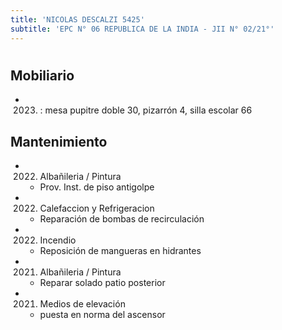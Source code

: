 ```yaml
---
title: 'NICOLAS DESCALZI 5425'
subtitle: 'EPC N° 06 REPUBLICA DE LA INDIA - JII N° 02/21°'
---
```


#


## Mobiliario

*  (2023) : mesa pupitre doble 30, pizarrón 4, silla escolar 66 





## Mantenimiento

*  (2022) Albañileria / Pintura 
    + Prov. Inst.  de piso antigolpe

*  (2022) Calefaccion y Refrigeracion 
    + Reparación de bombas de recirculación

*  (2022) Incendio 
    + Reposición de mangueras en hidrantes

*  (2021) Albañileria / Pintura 
    + Reparar solado patio posterior

*  (2021) Medios de elevación 
    + puesta en norma del ascensor




